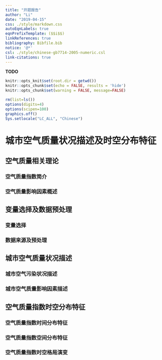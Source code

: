 ```yaml
---
title: "开题报告"
author: "Li"
date: "2019-04-15"
css: ./style/markdown.css
autoEqnLabels: true
eqnPrefixTemplate: ($$i$$)
linkReferences: true
bibliography: Bibfile.bib
notice: '@*'
csl: ./style/chinese-gb7714-2005-numeric.csl
link-citations: true
---
```


**TODO**




```r
knitr::opts_knit$set(root.dir = getwd())
knitr::opts_chunk$set(echo = FALSE, results = 'hide')
knitr::opts_chunk$set(warning = FALSE, message=FALSE)
```

```r
rm(list=ls())
options(digits=4)
options(scipen=100)
graphics.off()
Sys.setlocale("LC_ALL", "Chinese")
```



# 城市空气质量状况描述及时空分布特征

## 空气质量相关理论

### 空气质量指数简介

### 空气质量影响因素概述

## 变量选择及数据预处理

### 变量选择

### 数据来源及预处理

## 城市空气质量状况描述

### 城市空气污染状况描述

### 城市空气质量影响因素描述

## 空气质量指数时空分布特征

### 空气质量指数时间分布特征

### 空气质量指数空间分布特征

### 空气质量指数时空格局演变



<!--# 参考文献 {-}-->
[//]: # (\bibliography{Bibfile})

